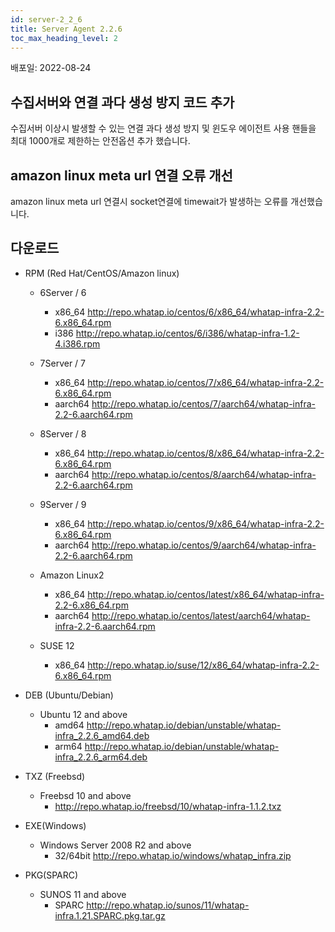 ```yaml
---
id: server-2_2_6
title: Server Agent 2.2.6
toc_max_heading_level: 2
---
```


배포일: 2022-08-24

## 수집서버와 연결 과다 생성 방지 코드 추가  

수집서버 이상시 발생할 수 있는 연결 과다 생성 방지 및 윈도우 에이전트 사용 핸들을 최대 1000개로 제한하는 안전옵션 추가 했습니다.

## amazon linux meta url 연결 오류 개선 

amazon linux meta url 연결시 socket연결에 timewait가 발생하는 오류를 개선했습니다. 

## 다운로드

* RPM (Red Hat/CentOS/Amazon linux)
  * 6Server / 6 
    * x86_64 http://repo.whatap.io/centos/6/x86_64/whatap-infra-2.2-6.x86_64.rpm 
    * i386 http://repo.whatap.io/centos/6/i386/whatap-infra-1.2-4.i386.rpm
  * 7Server / 7 
    * x86_64 http://repo.whatap.io/centos/7/x86_64/whatap-infra-2.2-6.x86_64.rpm 
    * aarch64 http://repo.whatap.io/centos/7/aarch64/whatap-infra-2.2-6.aarch64.rpm

  * 8Server / 8 
    * x86_64 http://repo.whatap.io/centos/8/x86_64/whatap-infra-2.2-6.x86_64.rpm 
    * aarch64 http://repo.whatap.io/centos/8/aarch64/whatap-infra-2.2-6.aarch64.rpm

  * 9Server / 9 
    * x86_64 http://repo.whatap.io/centos/9/x86_64/whatap-infra-2.2-6.x86_64.rpm 
    * aarch64 http://repo.whatap.io/centos/9/aarch64/whatap-infra-2.2-6.aarch64.rpm

  * Amazon Linux2
    * x86_64 http://repo.whatap.io/centos/latest/x86_64/whatap-infra-2.2-6.x86_64.rpm 
    * aarch64 http://repo.whatap.io/centos/latest/aarch64/whatap-infra-2.2-6.aarch64.rpm

  * SUSE 12
    * x86_64 http://repo.whatap.io/suse/12/x86_64/whatap-infra-2.2-6.x86_64.rpm

* DEB (Ubuntu/Debian)
  * Ubuntu 12 and above
    * amd64 http://repo.whatap.io/debian/unstable/whatap-infra_2.2.6_amd64.deb
    * arm64 http://repo.whatap.io/debian/unstable/whatap-infra_2.2.6_arm64.deb

* TXZ (Freebsd)
  * Freebsd 10 and above
    * http://repo.whatap.io/freebsd/10/whatap-infra-1.1.2.txz

* EXE(Windows)
  * Windows Server 2008 R2 and above
    * 32/64bit http://repo.whatap.io/windows/whatap_infra.zip

* PKG(SPARC)
  * SUNOS 11 and above
    * SPARC http://repo.whatap.io/sunos/11/whatap-infra.1.21.SPARC.pkg.tar.gz